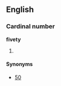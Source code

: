==English==

===Cardinal number===
'''fivety'''

# {{context|nonstandard}} {{misspelling of|fifty}}

====Synonyms====
*[[50]]